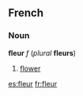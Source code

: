 ==French==
===Noun===
'''fleur''' ''f'' (''plural'' '''fleurs''')

# [[flower]]

[[es:fleur]]
[[fr:fleur]]